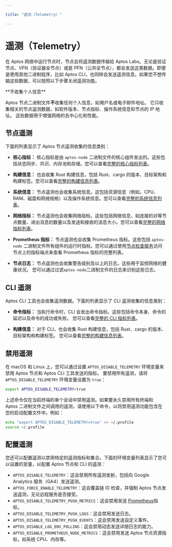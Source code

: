 ```yaml
---

title: "遥测（Telemetry）"

---
```



# 遥测（Telemetry）

在 Aptos 网络中运行节点时，节点会将遥测数据传输给 Aptos Labs。无论是验证节点、VFN（验证器全节点）或是 PFN（公共全节点），都会发送这类数据。即便是使用其他二进制程序，比如 Aptos CLI，也同样会发送遥测信息。如果您不想传输这些数据，可以按照以下步骤关闭遥测功能。

<Callout type="info">
**不收集个人信息**<br />

Aptos 节点二进制文件**不**收集任何个人信息，如用户名或电子邮件地址。
它只收集相关的节点遥测数据，如软件版本、节点指标、操作系统信息和节点的 IP 地址。
这些数据用于增强网络的去中心化和性能。

</Callout>

## 节点遥测

下面的列表显示了 Aptos 节点遥测收集的信息类别：

- **核心指标：** 核心指标是由 `aptos-node` 二进制文件的核心组件发出的。这些包括状态同步、共识、内存池和存储。您可以查看[完整的核心指标列表](https://github.com/aptos-labs/aptos-core/blob/main/crates/aptos-telemetry/src/core_metrics.rs#L14-L29)。

- **构建信息：** 也会收集 Rust 构建信息，包括 Rust、cargo 的版本、目标架构和构建标签。您可以查看[完整的构建信息列表](https://github.com/aptos-labs/aptos-core/blob/main/crates/aptos-build-info/src/lib.rs#L8-L20)。

- **系统信息：** 节点遥测也会收集系统信息。这包括资源信息（例如，CPU、RAM、磁盘和网络规格）以及操作系统信息。您可以查看[完整的系统信息列表](https://github.com/aptos-labs/aptos-core/blob/main/crates/aptos-telemetry/src/system_information.rs#L14-L32)。

- **网络指标：** 节点遥测也会收集网络指标。这些包括网络信息，如连接的对等节点数量、进出消息的数量以及发送和接收的消息大小。您可以查看[完整的网络指标列表](https://github.com/aptos-labs/aptos-core/blob/main/crates/aptos-telemetry/src/network_metrics.rs#L12-L17)。

- **Prometheus 指标：** 节点遥测也会收集 Prometheus 指标。这些包括 `aptos-node` 二进制文件所有组件的运行时指标。您可以通过使用[节点检查服务](../measure/node-inspection-service.mdx)访问节点上的指标端点来查看 Prometheus 指标的完整列表。

- **节点日志：** 节点遥测也会收集警告级别及以上的日志。这些用于监控网络的健康状况。
  您可以通过过滤`aptos-node`二进制文件的日志来识别这些日志。

## CLI 遥测

Aptos CLI 工具也会收集遥测数据。下面的列表显示了 CLI 遥测收集的信息类别：

- **命令指标：** 当执行命令时，CLI 会发出命令指标。这些包括命令本身、命令的延迟以及命令的成功或失败。
  您可以查看[完整的 CLI 指标列表](https://github.com/aptos-labs/aptos-core/blob/main/crates/aptos-telemetry/src/cli_metrics.rs#L12-L15)。

- **构建信息：** 对于 CLI，也会收集 Rust 构建信息，包括 Rust、cargo 的版本、目标架构和构建标签。
  您可以查看[完整的构建信息列表](https://github.com/aptos-labs/aptos-core/blob/main/crates/aptos-build-info/src/lib.rs#L8-L20)。

## 禁用遥测

在 macOS 和 Linux 上，您可以通过设置 `APTOS_DISABLE_TELEMETRY` 环境变量来禁用 Aptos 节点和 Aptos CLI 工具发送的指标。
要禁用所有遥测，请将 `APTOS_DISABLE_TELEMETRY` 环境变量设置为 `true`：

```bash filename="Terminal"
export APTOS_DISABLE_TELEMETRY=true
```

上述命令仅在当前终端的单个会话中禁用遥测。如果要永久禁用所有终端和 Aptos 二进制文件之间调用的遥测，请使用以下命令，以将禁用遥测功能包含在您的启动配置文件中。例如：

```bash filename="Terminal"
echo "export APTOS_DISABLE_TELEMETRY=true" >> ~/.profile
source ~/.profile
```

## 配置遥测

您还可以配置遥测以禁用特定的遥测指标和集合。下面的环境变量列表显示了您可以设置的变量，以配置 Aptos 节点和 CLI 的遥测：

- `APTOS_DISABLE_TELEMETRY`：这会禁用所有遥测发射，包括向 Google Analytics 服务（GA4）发送遥测。
- `APTOS_FORCE_ENABLE_TELEMETRY`：这会覆盖链 ID 检查，并强制 Aptos 节点发送遥测，无论远程服务是否接受。
- `APTOS_DISABLE_TELEMETRY_PUSH_METRICS`：这会禁用发送 [Prometheus](https://prometheus.io/)指标。
- `APTOS_DISABLE_TELEMETRY_PUSH_LOGS`：这会禁用发送日志。
- `APTOS_DISABLE_TELEMETRY_PUSH_EVENTS`：这会禁用发送自定义事件。
- `APTOS_DISABLE_LOG_ENV_POLLING`：这会禁用动态发送详细日志的能力。
- `APTOS_DISABLE_PROMETHEUS_NODE_METRICS`：这会禁用发送 Aptos 节点资源指标，如系统 CPU、内存等。
